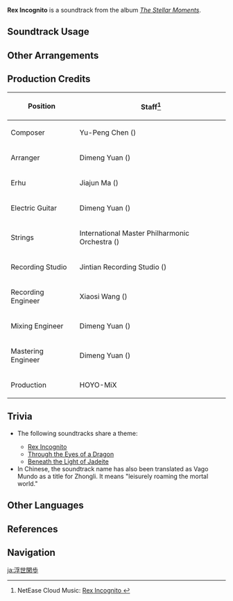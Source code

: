 {{About|the soundtrack|the book collection|Rex Incognito}}
{{Soundtrack Infobox
|title          = Rex Incognito
|image          = The Stellar Moments.png
|album          = The Stellar Moments
|number         = 17
|featured       = GENSHIN CONCERT 2021 "Melodies of an Endless Journey" (CD)
|featured2      = 
|featured3      = 
|featured_disc  = B
|featured_disc2 = 
|featured_disc3 = 
|youtube_id     = L4D7zZGAYUg
|spotify_id     = 12tLo4zslkJEgl8xXlawbI
|previous       = Qilin's Prance
|next           = 
}}

{{Description|Melodies flow through time, weaving together stellar moments.|[https://hoyolab.com/article/9078416 Melody of Dreamlike Wanderings]}}
'''Rex Incognito''' is a soundtrack from the album ''[[The Stellar Moments]]''.

==Soundtrack Usage==
{{Soundtrack Usage
|mediaoriginal = Character Demo;;Zhongli
|quest     = 
|location  = 
|domain    = 
|eventgameplay = Iridescent Arataki Rockin' for Life Tour de Force of Awesomeness/Xtreme Carnival Ensemble
}}

==Other Arrangements==
{{Files by Category Gallery|Media Using an Unreleased Arrangement of Rex Incognito (Soundtrack) Soundtrack}}

==Production Credits==
{| class="wikitable"
! Position
! Staff<ref>NetEase Cloud Music: [https://music.163.com/#/song?id=1817410059 Rex Incognito {{zh|尘世闲游}}]</ref>
|-
! Composer
| Yu-Peng Chen ({{zh|陈致逸}})
|-
! Arranger
| Dimeng Yuan ({{zh|苑迪萌}})
|-
! Erhu
| Jiajun Ma ({{zh|马稼骏}})
|-
! Electric Guitar
| Dimeng Yuan ({{zh|苑迪萌}})
|-
! Strings
| International Master Philharmonic Orchestra ({{zh|国际首席爱乐乐团}})
|-
! Recording Studio
| Jintian Recording Studio ({{zh|金田录音棚}})
|-
! Recording Engineer
| Xiaosi Wang ({{zh|王小四}})
|-
! Mixing Engineer
| Dimeng Yuan ({{zh|苑迪萌}})
|-
! Mastering Engineer
| Dimeng Yuan ({{zh|苑迪萌}})
|-
! Production
| HOYO-MiX
|}

==Trivia==
* <section begin="RexLapisTheme" />The following soundtracks share a theme:
** [[Rex Incognito (Soundtrack)|Rex Incognito]]
** [[Through the Eyes of a Dragon]]
** [[Beneath the Light of Jadeite (Soundtrack)|Beneath the Light of Jadeite]]<section end="RexLapisTheme" />
* In Chinese, the soundtrack name {{zh|s=尘世闲游|t=塵世閒遊|rm=Chénshì Xiányóu}} has also been translated as Vago Mundo as a title for Zhongli. It means "leisurely roaming the mortal world."

==Other Languages==
{{Other Languages
|en       = Rex Incognito
|en_tl    = Unknown King
|en_lang  = la
|es       = Rex Incognito
|zhs      = 尘世闲游
|zhs_rm   = Chénshì Xiányóu
|zht      = 塵世閒遊
|zht_rm   = Chénshì Xiányóu
|zh_tl    = Leisurely Wandering the Mundane World
|ja       = 浮世閑歩
|ja_rm    = Ukiyo Kanpo
|ja_tl    = Leisurely Walk in This Fleeting World
|ko       = {{tt|속세|俗世}} {{tt|한유|閑遊}}
|ko_tl    = Leisurely Stay in the World
}}

==References==
{{Reflist}}

==Navigation==
{{Soundtrack Navbox|The Stellar Moments}}

[[ja:浮世閑歩]]
